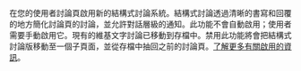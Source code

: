 在您的使用者討論頁啟用新的結構式討論系統。結構式討論透過清晰的書寫和回覆的地方簡化討論頁的討論，並允許對話層級的通知。此功能不會自動啟用；使用者需要手動啟用它。現有的維基文字討論已移動到存檔中。禁用此功能將會把結構式討論版移動至一個子頁面，並從存檔中抽回之前的討論頁。[[mw:Special:MyLanguage/Help:Structured_Discussions/Activation#Activate|了解更多有關啟用的資訊]]。